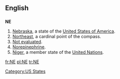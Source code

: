 {{also|Appendix:Variations of "ne"}}
==English==

==={{abbreviation}}===
'''NE'''

# [[Nebraska]], a state of the [[United States of America]].
# [[northeast|Northeast]], a cardinal point of the compass.
# [[not|Not evaluated]].
# [[norepinephrine|Norepinephrine]].
# [[Niger]], a member state of the [[United Nations]].

[[Category:US States]]

[[fr:NE]]
[[pl:NE]]
[[tr:NE]]